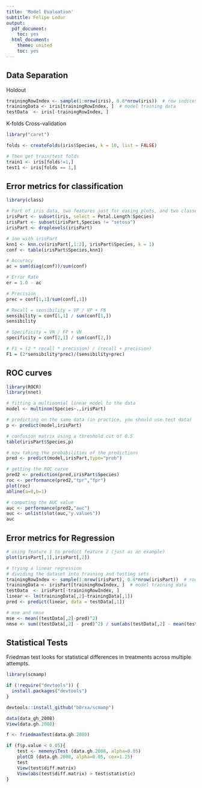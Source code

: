 ---
title: 'Model Evaluation'
subtitle: Felipe Lodur
output:
  pdf_document:
    toc: yes
  html_document:
    theme: united
    toc: yes
---

## Data Separation

Holdout

```{r}
trainingRowIndex <- sample(1:nrow(iris), 0.8*nrow(iris))  # row indices for training data
trainingData <- iris[trainingRowIndex, ]  # model training data
testData  <- iris[-trainingRowIndex, ] 
```

K-folds Cross-validation

```{r}
library("caret")

folds <- createFolds(iris$Species, k = 10, list = FALSE)

# Then get train/test folds
train1 <- iris[folds!=1,]
test1 <- iris[folds == 1,]
```

## Error metrics for classification

```{r}
library(class)

# Part of iris data, two features just for easing plots, and two classes
irisPart <- subset(iris, select = Petal.Length:Species)
irisPart <- subset(irisPart,Species != "setosa")
irisPart <- droplevels(irisPart)

# 1nn with irisPart
knn1 <- knn.cv(irisPart[,1:2], irisPart$Species, k = 1)
conf <- table(irisPart$Species,knn1)

# Accuracy
ac = sum(diag(conf))/sum(conf)

# Error Rate
er = 1.0 - ac

# Precision
prec = conf[1,1]/sum(conf[,1])

# Recall = sensibility = VP / VP + FN
sensibility = conf[1,1] / sum(conf[1,])
sensibility

# Specificity = VN / FP + VN
specificity = conf[2,1] / sum(conf[2,])

# F1 = (2 * recall * precision) / (recall + precision)
F1 = (2*sensibility*prec)/(sensibility+prec)
```


## ROC curves

```{r}
library(ROCR)
library(nnet)

# fitting a multinomial linear model to the data
model <- multinom(Species~.,irisPart)

# predicting on the same data (in practice, you should use test data)
p <- predict(model,irisPart)

# confusion matrix using a threshold cut of 0.5
table(irisPart$Species,p)

# now taking the probabilities of the predictions
pred <- predict(model,irisPart,type="prob")

# getting the ROC curve
pred2 <- prediction(pred,irisPart$Species)
roc <- performance(pred2,"tpr","fpr")
plot(roc)
abline(a=0,b=1)

# computing the AUC value
auc <- performance(pred2,"auc")
auc <- unlist(slot(auc,"y.values"))
auc
```

## Error metrics for Regression

```{r}
# using feature 1 to predict feature 2 (just as an example)
plot(irisPart[,1],irisPart[,2])

# trying a linear regression
# dividing the dataset into training and testing sets
trainingRowIndex <- sample(1:nrow(irisPart), 0.8*nrow(irisPart))  # row indices for training data
trainingData <- irisPart[trainingRowIndex, ]  # model training data
testData  <- irisPart[-trainingRowIndex, ] 
linear <- lm(trainingData[,2]~trainingData[,1])
pred <- predict(linear, data = testData[,1])

# mse and nmse
mse <- mean((testData[,2]-pred)^2)
nmse <- sum((testData[,2] - pred)^2) / sum(abs(testData[,2] - mean(testData[,2]))^2)
```

## Statistical Tests

Friedman test looks for statistical differences in treatments across multiple attempts.

```{r}
library(scmamp)

if (!require("devtools")) {
  install.packages("devtools")
}

devtools::install_github("b0rxa/scmamp")

data(data_gh_2008)
View(data.gh.2008)

f <- friedmanTest(data.gh.2008)

if (f$p.value < 0.05){
    test <- nemenyiTest (data.gh.2008, alpha=0.05)   
    plotCD (data.gh.2008, alpha=0.05, cex=1.25)
    test
    View(test$diff.matrix)
    View(abs(test$diff.matrix) > test$statistic)
}
```


